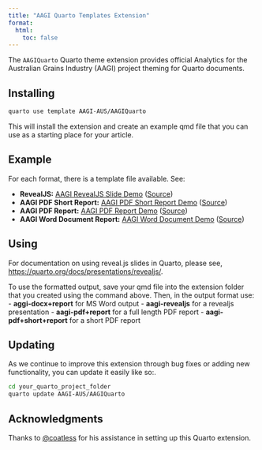 ```yaml
---
title: "AAGI Quarto Templates Extension"
format: 
  html:
    toc: false
---
```


The `AAGIQuarto` Quarto theme extension provides official Analytics for the Australian Grains Industry (AAGI) project theming for Quarto documents.

## Installing

```bash
quarto use template AAGI-AUS/AAGIQuarto
```

This will install the extension and create an example qmd file that you can use as a starting place for your article.

## Example

For each format, there is a template file available. See:

- **RevealJS:** [AAGI RevealJS Slide Demo](demos/template-revealjs.qmd) ([Source](https://github.com/AAGI-AUS/AAGIQuarto/blob/main/docs/demos/template-revealjs.qmd))
- **AAGI PDF Short Report:** [AAGI PDF Short Report Demo](demos/template-pdf-short-report+short+report.pdf) ([Source](https://github.com/AAGI-AUS/AAGIQuarto/blob/main/docs/demos/template-pdf-report.qmd))
- **AAGI PDF Report:** [AAGI PDF Report Demo](demos/template-pdf-report+report.pdf) ([Source](https://github.com/AAGI-AUS/AAGIQuarto/blob/main/docs/demos/template-pdf-report.qmd))
- **AAGI Word Document Report:** [AAGI Word Document Demo](demos/template-docx-report.docx) ([Source](https://github.com/AAGI-AUS/AAGIQuarto/blob/main/docs/demos/template-docx-report.qmd))

## Using

For documentation on using reveal.js slides in Quarto, please see,
<https://quarto.org/docs/presentations/revealjs/>.

To use the formatted output, save your qmd file into the extension folder that you created using the command above. Then, in the output format use:
- **aggi-docx+report** for MS Word output
- **aagi-revealjs** for a revealjs presentation
- **aagi-pdf+report** for a full length PDF report
- **aagi-pdf+short+report** for a short PDF report

## Updating

As we continue to improve this extension through bug fixes or adding new functionality, you can update it easily like so:.

```bash
cd your_quarto_project_folder
quarto update AAGI-AUS/AAGIQuarto
```

## Acknowledgments

Thanks to [@coatless](https://github.com/coatless) for his assistance in setting up this Quarto extension.
